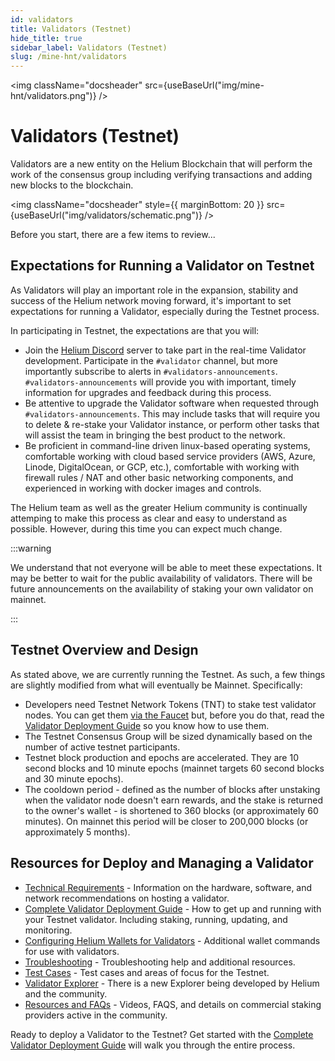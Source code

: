 ```yaml
---
id: validators
title: Validators (Testnet)
hide_title: true
sidebar_label: Validators (Testnet)
slug: /mine-hnt/validators
---
```



<img className="docsheader" src={useBaseUrl("img/mine-hnt/validators.png")} />

# Validators (Testnet)

Validators are a new entity on the Helium Blockchain that will perform the work of the consensus group including verifying transactions and adding new blocks to the blockchain.

<img
  className="docsheader"
  style={{ marginBottom: 20 }}
  src={useBaseUrl("img/validators/schematic.png")}
/>

Before you start, there are a few items to review...

## Expectations for Running a Validator on Testnet

As Validators will play an important role in the expansion, stability and success of the Helium network moving forward, it's important to set expectations for running a Validator, especially during the Testnet process.

In participating in Testnet, the expectations are that you will:

- Join the [Helium Discord](https://discord.gg/helium) server to take part in the real-time Validator development. Participate in the `#validator` channel, but more importantly subscribe to alerts in `#validators-announcements`. `#validators-announcements` will provide you with important, timely information for upgrades and feedback during this process.
- Be attentive to upgrade the Validator software when requested through `#validators-announcements`. This may include tasks that will require you to delete & re-stake your Validator instance, or perform other tasks that will assist the team in bringing the best product to the network.
- Be proficient in command-line driven linux-based operating systems, comfortable working with cloud based service providers (AWS, Azure, Linode, DigitalOcean, or GCP, etc.), comfortable with working with firewall rules / NAT and other basic networking components, and experienced in working with docker images and controls.

The Helium team as well as the greater Helium community is continually attemping to make this process as clear and easy to understand as possible. However, during this time you can expect much change.

:::warning

We understand that not everyone will be able to meet these expectations. It may be better to wait for the public availability of validators. There will be future announcements on the availability of staking your own validator on mainnet.

:::

## Testnet Overview and Design

As stated above, we are currently running the Testnet. As such, a few things are slightly modified from what will eventually be Mainnet. Specifically:

* Developers need Testnet Network Tokens (TNT) to stake test validator nodes. You can get them [via the Faucet](https://faucet.helium.wtf) but, before you do that, read the [Validator Deployment Guide](/mine-hnt/validators/validator-deployment-guide) so you know how to use them.
* The Testnet Consensus Group will be sized dynamically based on the number of active testnet participants.
* Testnet block production and epochs are accelerated. They are 10 second blocks and 10 minute epochs (mainnet targets 60 second blocks and 30 minute epochs).
* The cooldown period - defined as the number of blocks after unstaking when the validator node doesn't earn rewards, and the stake is returned to the owner's wallet - is shortened to 360 blocks (or approximately 60 minutes). On mainnet this period will be closer to 200,000 blocks (or approximately 5 months).

## Resources for Deploy and Managing a Validator

* [Technical Requirements](/mine-hnt/validators/requirements) - Information on the hardware, software, and network recommendations on hosting a validator.
* [Complete Validator Deployment Guide](/mine-hnt/validators/validator-deployment-guide) - How to get up and running with your Testnet validator.  Including staking, running, updating, and monitoring.
* [Configuring Helium Wallets for Validators](/mine-hnt/validators/validator-wallet) - Additional wallet commands for use with validators.
* [Troubleshooting](/mine-hnt/validators/validator-troubleshooting) - Troubleshooting help and additional resources.
* [Test Cases](/mine-hnt/validators/validator-testcases) - Test cases and areas of focus for the Testnet.
* [Validator Explorer](https://explorer.helium.wtf/validators) - There is a new Explorer being developed by Helium and the community.
* [Resources and FAQs](/mine-hnt/validators/validator-faqs-resources) - Videos, FAQS, and details on commercial staking providers active in the community. 


Ready to deploy a Validator to the Testnet? Get started with the [Complete Validator Deployment Guide](/mine-hnt/validators/validator-deployment-guide) will walk you through the entire process.
